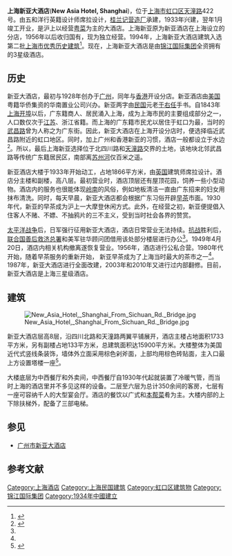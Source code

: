 {{Infobox Modern Building
|image             = New Asia Hotel, Shanghai @ 2011.jpg
|caption           = 上海新亚大酒店
|name              = 新亚大酒店<br />New Asia Hotel
|location_country  = {{PRC}}
|location_town     = [[上海市|上海市]][[虹口区|虹口区]][[天潼路|天潼路]]422号
|owner             = 上海新亚大酒店
|architect         = 席拉
|construction_start_date = 1933年
|completion_date   = 1934年1月
|date_demolished   = 
|cost              = 
|structural_system = [[钢筋混凝土|钢筋混凝土]]
|style             = 美国近代式
}}

'''上海新亚大酒店'''('''New Asia Hotel, Shanghai''')，位于[[上海市|上海市]][[虹口区|虹口区]][[天潼路|天潼路]]422号。由五和洋行英籍设计师席拉设计，[[桂兰记营造厂|桂兰记营造厂]]承建，1933年兴建，翌年1月竣工开业，是沪上以经营[[粤菜|粤菜]]为主的大酒店。上海新亚原为新亚酒店在上海设立的分店，1956年以后收归国有，现为独立经营。1994年，上海新亚大酒店建筑入选第二批[[上海市优秀历史建筑|上海市优秀历史建筑]]<ref>{{cite web | title = 优秀历史建筑第一批(第二批) | publisher = 上海市住房和城乡建设管理委员会 | url = http://www.shjjw.gov.cn/gb/node2/n8/n98/n101/n350/n826/index10.html | accessdate = 2017-03-23 | language = zh | archive-url = https://web.archive.org/web/20170323234735/http://www.shjjw.gov.cn/gb/node2/n8/n98/n101/n350/n826/index10.html | archive-date = 2017-03-23 | dead-url = yes }}</ref>。现在，上海新亚大酒店是由[[锦江国际集团|锦江国际集团]]全资拥有的3星级酒店。

==历史==
新亚大酒店，最初与1928年创办于[[广州|广州]]，同年与[[香港|香港]]开设分店。新亚酒店由[[美国|美国]]粤籍华侨集资的华南置业公司兴办。新亚两字由[[中華民國|民国]]元老[[于右任|于右任]]手书。自1843年[[上海开埠|上海开埠]]以后，广东籍商人、居民涌入上海，成为上海市民的主要组成部分之一，人口数仅次于[[江苏|江苏]]、浙江省籍。而上海的广东籍市民尤以居住于虹口为最，当时的[[武昌路_(上海)|武昌路]]曾为人称之为广东街。因此，新亚大酒店在上海开设分店时，便选择临近武昌路附近的虹口地区。同时，加上广州和香港新亚的习惯，酒店一般都设立于水边<ref name="xy">{{cite web | title = 上海名建筑志>>欧美风情的沪滨广厦>>繁华的四川北路商业街上的新亚酒店大楼 | publisher = 上海地方志办公室 | url = http://www.shtong.gov.cn/newsite/node2/node71994/node81772/node81774/node81784/userobject1ai108948.html | accessdate = 2011-10-14 | language = zh | archive-date = 2020-09-27 | archive-url = https://web.archive.org/web/20200927103550/http://www.shtong.gov.cn/Newsite/node2/node71994/node81772/node81774/node81784/userobject1ai108948.html | dead-url = no }}</ref>。所以，最后上海新亚选择位于北四川路和[[天潼路|天潼路]]交界的土地，该地块北邻武昌路等传统广东籍居民区，南部离[[苏州河|苏州河]]仅百米之遥。

新亚酒店大楼于1933年开始动工，占地1866平方米，由[[英国|英国]]建筑师席拉设计。酒店分主楼和副楼，高八层。最初营业时，酒店顶层还有屋顶花园，饲养一些小型动物。酒店内的服务也很能体现[[岭南|岭南]]的风俗，例如地板清洁一直由广东招来的妇女用抹布清洗。同时，每天早晨，新亚大酒店都会根据广东习俗开辟[[早茶|早茶]]市面。1930年代，新亚的早茶成为沪上一大摩登休闲方式。此外，在经营之初，新亚便提倡入住客人不赌、不嫖、不抽鸦片的三不主义，受到当时社会各界的赞赏。

[[太平洋战争|太平洋战争]]后，日军强行征用新亚大酒店，酒店日常营业无法持续。[[抗战|抗战]]胜利后，[[联合国善后救济总署|联合国善后救济总署]]和美军驻华顾问团借用该处部分楼层进行办公<ref name="xy" />。1949年4月20日，酒店内相关机构撤离遂恢复营业。1956年，酒店进行公私合营。1980年代开始，随着早茶服务的重新开始， 新亚早茶成为了上海当时最大的茶市之一<ref name="xy" />。1987年，新亚大酒店进行全面改建，2003年和2010年又进行过内部翻修。目前，新亚大酒店是上海三星级酒店。

==建筑==
[[File:New_Asia_Hotel,_Shanghai_From_Sichuan_Rd._Bridge.jpg|thumb]]

新亚大酒店层高8层，沿四川北路和天潼路两翼平铺展开，酒店主楼占地面积1733平方米，另有副楼占地133平方米，总建筑面积达15900平方米。大楼整体为美国近代式竖线条装饰，墙体外立面采用棕色剁斧面，上部均用棕色砖贴面，主入口最上方设置塔楼一座<ref>{{cite web | title = 区志>>虹口区志>>第十三编房产>>第一章房屋建筑>>第三节优秀近代建筑 | publisher = 上海地方志办公室 | url = http://www.shtong.gov.cn/newsite/node2/node4/node2249/node4418/node20208/node21553/node62882/userobject1ai9029.html | accessdate = 2011-10-14 | language = zh | deadurl = yes | archiveurl = https://web.archive.org/web/20120716130119/http://shtong.gov.cn/newsite/node2/node4/node2249/node4418/node20208/node21553/node62882/userobject1ai9029.html | archivedate = 2012-07-16 }}</ref>。

大楼底层为中西餐厅和外卖间，中西餐厅自1930年代起就装置了冷暖气管，而当时上海的酒店里并不多见这样的设备。二层至六层为总计350余间的客房，七层有一座可容纳千人的大型宴会厅。酒店的餐饮以广式和[[本帮菜|本帮菜]]肴为主。大楼内部的上下除扶梯外，配备了三部电梯。

== 参见 ==
* [[广州市新亚大酒店|广州市新亚大酒店]]

== 参考文献 ==
{{Reflist|2}}

{{上海市第二批优秀历史建筑}}

[[Category:上海酒店|Category:上海酒店]]
[[Category:上海民国建筑|Category:上海民国建筑]]
[[Category:虹口区建筑物|Category:虹口区建筑物]]
[[Category:锦江国际集团|Category:锦江国际集团]]
[[Category:1934年中國建立|Category:1934年中國建立]]